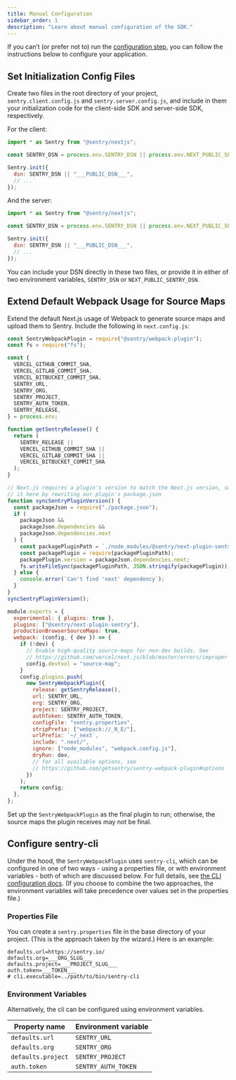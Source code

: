 ```yaml
---
title: Manual Configuration
sidebar_order: 1
description: "Learn about manual configuration of the SDK."
---
```


If you can’t (or prefer not to) run the [configuration step](/platforms/javascript/guides/nextjs/#configure), you can follow the instructions below to configure your application.

## Set Initialization Config Files

Create two files in the root directory of your project, `sentry.client.config.js` and `sentry.server.config.js`, and include in them your initialization code for the client-side SDK and server-side SDK, respectively.

For the client:

```javascript {filename:sentry.client.config.js}
import * as Sentry from "@sentry/nextjs";

const SENTRY_DSN = process.env.SENTRY_DSN || process.env.NEXT_PUBLIC_SENTRY_DSN;

Sentry.init({
  dsn: SENTRY_DSN || "___PUBLIC_DSN___",
  // ...
});
```

And the server:

```javascript {filename:sentry.server.config.js}
import * as Sentry from "@sentry/nextjs";

const SENTRY_DSN = process.env.SENTRY_DSN || process.env.NEXT_PUBLIC_SENTRY_DSN;

Sentry.init({
  dsn: SENTRY_DSN || "___PUBLIC_DSN___",
  // ...
});
```

You can include your DSN directly in these two files, or provide it in either of two environment variables, `SENTRY_DSN` or `NEXT_PUBLIC_SENTRY_DSN`.

## Extend Default Webpack Usage for Source Maps

Extend the default Next.js usage of Webpack to generate source maps and upload them to Sentry. Include the following in `next.config.js`:

```javascript {filename:next.config.js}
const SentryWebpackPlugin = require("@sentry/webpack-plugin");
const fs = require("fs");

const {
  VERCEL_GITHUB_COMMIT_SHA,
  VERCEL_GITLAB_COMMIT_SHA,
  VERCEL_BITBUCKET_COMMIT_SHA,
  SENTRY_URL,
  SENTRY_ORG,
  SENTRY_PROJECT,
  SENTRY_AUTH_TOKEN,
  SENTRY_RELEASE,
} = process.env;

function getSentryRelease() {
  return (
    SENTRY_RELEASE ||
    VERCEL_GITHUB_COMMIT_SHA ||
    VERCEL_GITLAB_COMMIT_SHA ||
    VERCEL_BITBUCKET_COMMIT_SHA
  );
}

// Next.js requires a plugin's version to match the Next.js version, so we fake
// it here by rewriting our plugin's package.json
function syncSentryPluginVersion() {
  const packageJson = require("./package.json");
  if (
    packageJson &&
    packageJson.dependencies &&
    packageJson.dependencies.next
  ) {
    const packagePluginPath = `./node_modules/@sentry/next-plugin-sentry/package.json`;
    const packagePlugin = require(packagePluginPath);
    packagePlugin.version = packageJson.dependencies.next;
    fs.writeFileSync(packagePluginPath, JSON.stringify(packagePlugin));
  } else {
    console.error(`Can't find 'next' dependency`);
  }
}
syncSentryPluginVersion();

module.exports = {
  experimental: { plugins: true },
  plugins: ["@sentry/next-plugin-sentry"],
  productionBrowserSourceMaps: true,
  webpack: (config, { dev }) => {
    if (!dev) {
      // Enable high-quality source-maps for non-dev builds. See
      // https://github.com/vercel/next.js/blob/master/errors/improper-devtool.md
      config.devtool = "source-map";
    }
    config.plugins.push(
      new SentryWebpackPlugin({
        release: getSentryRelease(),
        url: SENTRY_URL,
        org: SENTRY_ORG,
        project: SENTRY_PROJECT,
        authToken: SENTRY_AUTH_TOKEN,
        configFile: "sentry.properties",
        stripPrefix: ["webpack://_N_E/"],
        urlPrefix: `~/_next`,
        include: ".next/",
        ignore: ["node_modules", "webpack.config.js"],
        dryRun: dev,
        // for all available options, see
        // https://github.com/getsentry/sentry-webpack-plugin#options
      })
    );
    return config;
  },
};
```

Set up the `SentryWebpackPlugin` as the final plugin to run; otherwise, the source maps the plugin receives may not be final.

## Configure sentry-cli

Under the hood, the `SentryWebpackPlugin` uses `sentry-cli`, which can be configured in one of two ways - using a properties file, or with environment variables - both of which are discussed below. For full details, see [the CLI configuration docs](https://docs.sentry.io/product/cli/configuration/). (If you choose to combine the two approaches, the environment variables will take precedence over values set in the properties file.)

### Properties File

You can create a `sentry.properties` file in the base directory of your project. (This is the approach taken by the wizard.) Here is an example:

```properties {filename:sentry.properties}
defaults.url=https://sentry.io/
defaults.org=___ORG_SLUG___
defaults.project=___PROJECT_SLUG___
auth.token=___TOKEN___
# cli.executable=../path/to/bin/sentry-cli
```

### Environment Variables

Alternatively, the cli can be configured using environment variables.

| Property name      | Environment variable |
| ------------------ | -------------------- |
| `defaults.url`     | `SENTRY_URL`         |
| `defaults.org`     | `SENTRY_ORG`         |
| `defaults.project` | `SENTRY_PROJECT`     |
| `auth.token`       | `SENTRY_AUTH_TOKEN`  |

